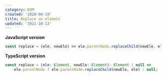 ```yaml
---
category: DOM
created: '2020-04-19'
title: Replace an element
updated: '2021-10-13'
---
```


**JavaScript version**

```js
const replace = (ele, newEle) => ele.parentNode.replaceChild(newEle, ele);
```

**TypeScript version**

```js
const replace = (ele: Element, newEle: Element): Element | null =>
    ele.parentNode ? ele.parentNode.replaceChild(newEle, ele) : null;
```
